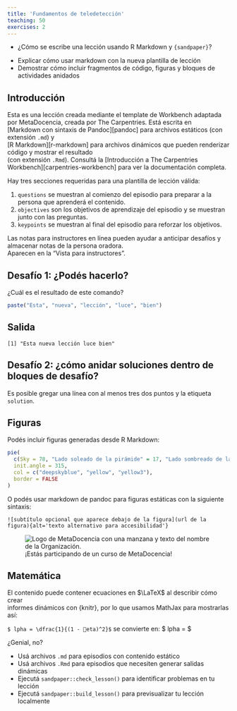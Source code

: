 ```yaml
---
title: 'Fundamentos de teledetección'
teaching: 50
exercises: 2
---
```


:::::::::::::::::::::::::::::::::::::: questions 

- ¿Cómo se escribe una lección usando R Markdown y `{sandpaper}`?

::::::::::::::::::::::::::::::::::::::::::::::::

::::::::::::::::::::::::::::::::::::: objectives

- Explicar cómo usar markdown con la nueva plantilla de lección  
- Demostrar cómo incluir fragmentos de código, figuras y bloques de actividades anidados

::::::::::::::::::::::::::::::::::::::::::::::::

## Introducción

Esta es una lección creada mediante el template de Workbench adaptada por MetaDocencia, creada por The Carpentries. Está escrita en  
[Markdown con sintaxis de Pandoc][pandoc] para archivos estáticos (con extensión `.md`) y  
[R Markdown][r-markdown] para archivos dinámicos que pueden renderizar código y mostrar el resultado  
(con extensión `.Rmd`). Consultá la [Introducción a The Carpentries  
Workbench][carpentries-workbench] para ver la documentación completa.

Hay tres secciones requeridas para una plantilla de lección válida:

 1. `questions` se muestran al comienzo del episodio para preparar a la persona que aprenderá el contenido.  
 2. `objectives` son los objetivos de aprendizaje del episodio y se muestran junto con las preguntas.  
 3. `keypoints` se muestran al final del episodio para reforzar los objetivos.

:::::::::::::::::::::::::::::::::::::::::::::::::::::::::::::::::::: instructor

Las notas para instructores en línea pueden ayudar a anticipar desafíos y almacenar notas de la persona oradora.  
Aparecen en la "Vista para instructores".

::::::::::::::::::::::::::::::::::::::::::::::::::::::::::::::::::::::::::::::::

::::::::::::::::::::::::::::::::::::: challenge 

## Desafío 1: ¿Podés hacerlo?

¿Cuál es el resultado de este comando?

```r
paste("Esta", "nueva", "lección", "luce", "bien")
```

:::::::::::::::::::::::: solution 

## Salida

```output
[1] "Esta nueva lección luce bien"
```

:::::::::::::::::::::::::::::::::


## Desafío 2: ¿cómo anidar soluciones dentro de bloques de desafío?

:::::::::::::::::::::::: solution 

Es posible gregar una línea con al menos tres dos puntos y la etiqueta `solution`.

:::::::::::::::::::::::::::::::::
::::::::::::::::::::::::::::::::::::::::::::::::

## Figuras

Podés incluir figuras generadas desde R Markdown:

```r
pie(
  c(Sky = 78, "Lado soleado de la pirámide" = 17, "Lado sombreado de la pirámide" = 5), 
  init.angle = 315, 
  col = c("deepskyblue", "yellow", "yellow3"), 
  border = FALSE
)
```

O podés usar markdown de pandoc para figuras estáticas con la siguiente sintaxis:

`![subtítulo opcional que aparece debajo de la figura](url de la figura){alt='texto alternativo para accesibilidad'}`

![¡Estás participando de un curso de MetaDocencia!](https://raw.githubusercontent.com/MetaDocencia/varnish/main/inst/pkgdown/assets/assets/images/metadocencia-logo.svg){alt='Logo de MetaDocencia con una manzana y texto del nombre de la Organización.'}

## Matemática

El contenido puede contener ecuaciones en $\LaTeX$ al describir cómo crear  
informes dinámicos con {knitr}, por lo que usamos MathJax para mostrarlas así:

`$ lpha = \dfrac{1}{(1 - eta)^2}$` se convierte en: $ lpha = \dfrac{1}{(1 - eta)^2}$

¿Genial, no?

::::::::::::::::::::::::::::::::::::: keypoints 

- Usá archivos `.md` para episodios con contenido estático  
- Usá archivos `.Rmd` para episodios que necesiten generar salidas dinámicas  
- Ejecutá `sandpaper::check_lesson()` para identificar problemas en tu lección  
- Ejecutá `sandpaper::build_lesson()` para previsualizar tu lección localmente

::::::::::::::::::::::::::::::::::::::::::::::::
